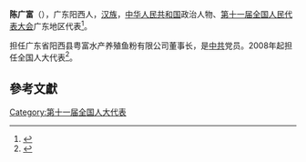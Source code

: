 '''陈广富'''（{{bd|1953年||}}），广东阳西人，[[汉族|汉族]]，[[中华人民共和国|中华人民共和国]]政治人物、[[第十一届全国人民代表大会|第十一届全国人民代表大会]]广东地区代表<ref>{{cite web|author=新华网|title=第十一届全国人大代表|url=http://news.xinhuanet.com/ziliao/2008-03/03/content_7708230.htm?node=36628|publisher=新华网|accessdate=2014-01-07|archive-date=2014-01-10|archive-url=https://web.archive.org/web/20140110211415/http://news.xinhuanet.com/ziliao/2008-03/03/content_7708230.htm?node=36628|dead-url=no}}</ref>。

担任广东省阳西县粤富水产养殖鱼粉有限公司董事长，是[[中共|中共]]党员。2008年起担任全国人大代表<ref>{{cite news|title=全国人大代表信息-陈广富|url= http://210.82.31.1:8084/delegate/viewDelegate.action?dbid=111869|accessdate=2013-04-05|newspaper=全国人大网|archive-url=https://web.archive.org/web/20140522053112/http://www.npc.gov.cn/delegate/viewDelegate.action?dbid=111869|archive-date=2014-05-22|dead-url=yes}}</ref>。

==參考文獻==
{{reflist}}
[[Category:第十一届全国人大代表|Category:第十一届全国人大代表]]